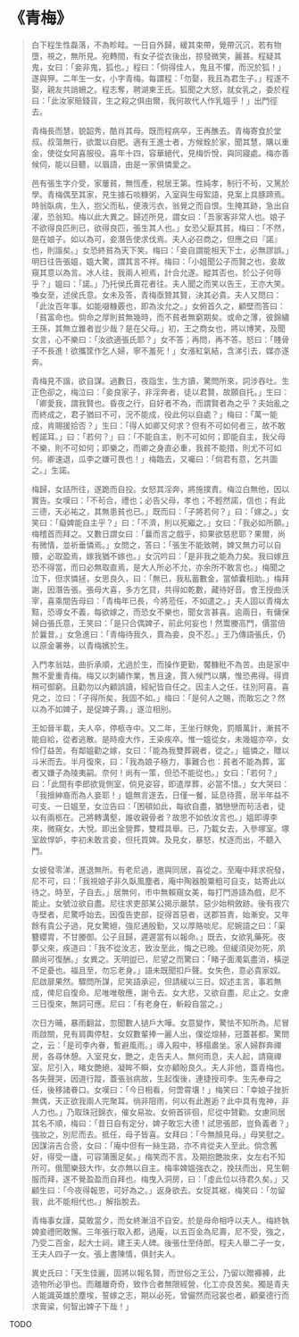 # 《青梅》

> 白下程生性磊落，不為畛畦。一日自外歸，緩其束帶，覺帶沉沉，若有物墮，視之，無所見。宛轉間，有女子從衣後出，掠發微笑，麗甚。程疑其鬼，女曰：「妾非鬼，狐也。」程曰：「倘得佳人，鬼且不懼，而況於狐！」遂與狎。二年生一女，小字青梅。每謂程：「勿娶，我且為君生子。」程遂不娶，親友共誚姍之。程志奪，聘湖東王氏。狐聞之大怒，就女乳之，委於程曰：「此汝家賠錢貨，生之殺之俱由爾，我何故代人作乳媼乎！」出門徑去。
>
> 青梅長而慧，貌韶秀，酷肖其母。既而程病卒，王再醮去。青梅寄食於堂叔。叔蕩無行，欲鬻以自肥。適有王進士者，方候銓於家，聞其慧，購以重金，使從女阿喜服役。喜年十四，容華絕代，見梅忻悅，與同寢處。梅亦善候伺，能以目聽，以眉語，由是一家俱憐愛之。
>
> 邑有張生字介受，家屢貧，無恆產，稅居王第。性純孝，制行不茍，又篤於學。青梅偶至其家，見生據石啖糠粥，入室與生母絮語，見案上具豚蹄焉。時翁臥病，生入，抱父而私，便液污衣，翁覺之而自恨。生掩其跡，急出自濯，恐翁知。梅以此大異之。歸述所見，謂女曰：「吾家客非常人也。娘子不欲得良匹則已，欲得良匹，張生其人也。」女恐父厭其貧。梅曰：「不然，是在娘子。如以為可，妾潛告使求伐焉。夫人必召商之，但應之曰『諾』也，則諧矣。」女恐終貧為天下笑。梅曰：「妾自謂能相天下士，必無謬誤。」明日往告張媼，媼大驚，謂其言不祥。梅曰：「小姐聞公子而賢之也，妾故窺其意以為言。冰人往，我兩人袒焉，計合允遂。縱其否也，於公子何辱乎？」媼曰：「諾。」乃托侯氏賣花者往。夫人聞之而笑以告王，王亦大笑。喚女至，述侯氏意。女未及答，青梅亟贊其賢，決其必貴。夫人又問曰：「此汝百年事。如能啜糠覈也，即為汝允之。」女俯首久之，顧壁而答曰：「貧富命也。倘命之厚則貧無幾時，而不貧者無窮期矣。或命之薄，彼錦繡王孫，其無立錐者豈少哉？是在父母。」初，王之商女也，將以博笑，及聞女言，心不樂曰：「汝欲適張氏耶？」女不答；再問，再不答。怒曰：「賤骨子不長進！欲攜筐作乞人婦，寧不羞死！」女漲紅氣結，含涕引去，媒亦遂奔。
>
> 青梅見不諧，欲自謀。過數日，夜詣生，生方讀，驚問所來，詞涉吞吐。生正色卻之，梅泣曰：「妾良家子，非淫奔者，徒以君賢，故願自托。」生曰：「卿愛我，謂我賢也。昏夜之行，自好者不為，而謂賢者為之乎？夫始亂之而終成之，君子猶曰不可，況不能成，役此何以自處？」梅曰：「萬一能成，肯賜援拾否？」生曰：「得人如卿又何求？但有不可如何者三，故不敢輕諾耳。」曰：「若何？」曰：「不能自主，則不可如何；即能自主，我父母不樂，則不可如何；即樂之，而卿之身直必重，我貧不能措，則尤不可如何。卿速退，瓜李之嫌可畏也！」梅臨去，又囑曰：「倘君有意，乞共圖之。」生諾。
>
> 梅歸，女詰所往，遂跪而自投。女怒其淫奔，將施撲責。梅泣白無他，因以實告。女嘆曰：「不茍合，禮也；必告父母，孝也；不輕然諾，信也；有此三德，天必祐之，其無患貧也已。」既而曰：「子將若何？」曰：「嫁之。」女笑曰：「癡婢能自主乎？」曰：「不濟，則以死繼之。」女曰：「我必如所願。」梅稽首而拜之。又數日謂女曰：「曩而言之戲乎，抑果欲慈悲耶？果爾，尚有微情，並祈垂憐焉。」女問之，答曰：「張生不能致聘，婢又無力可以自贖，必取盈焉，嫁我猶不嫁也。」女沉吟曰：「是非我之能為力矣。我曰嫁且恐不得當，而曰必無取直焉，是大人所必不允，亦余所不敢言也。」梅聞之泣下，但求憐拯，女思良久，曰：「無已，我私蓄數金，當傾囊相助。」梅拜謝，因潛告張。張母大喜，多方乞貸，共得如乾數，藏待好音。會王授曲沃宰，喜乘間告母曰：「青梅年已長，今將蒞任，不如遣之。」夫人固以青梅太黠，恐導女不義，每欲嫁之，而恐女不樂也，聞女言甚喜。逾兩日，有傭保婦白張氏意，王笑曰：「是只合偶婢子，前此何妄也！然鬻媵高門，價當倍於曩昔。」女急進曰：「青梅待我久，賣為妾，良不忍。」王乃傳語張氏，仍以原金署券，以青梅嬪於生。
>
> 入門孝翁姑，曲折承順，尤過於生，而操作更勤，饜糠秕不為苦。由是家中無不愛重青梅。梅又以刺繡作業，售且速，賈人候門以購，惟恐弗得。得資稍可御窮。且勸勿以內顧誤讀，經紀皆自任之。因主人之任，往別阿喜。喜見之，泣曰：「子得所矣，我固不如。」梅曰：「是何人之賜，而敢忘之？然以為不如婢子，是促婢子壽。」遂泣相別。
>
> 王如晉半載，夫人卒，停柩寺中。又二年，王坐行賕免，罰贖萬計，漸貧不能自給，從者逃散。是時疫大作，王染疾卒。惟一媼從女，未幾媼亦卒，女伶仃益苦。有鄰媼勸之嫁，女曰：「能為我雙葬親者，從之。」媼憐之，贈以斗米而去。半月復來，曰：「我為娘子極力，事難合也：貧者不能為葬，富者又嫌子為陵夷嗣。奈何！尚有一策，但恐不能從也。」女曰：「若何？」曰：「此間有李郎欲覓側室，倘見姿容，即遣厚葬，必當不惜。」女大哭曰：「我搢紳裔而為人妾耶！」媼無言遂去，日僅一餐，延息待賈，居半年益不可支。一日媼至，女泣告曰：「困頓如此，每欲自盡，猶戀戀而茍活者，徒以有兩柩在。己將轉溝壑，誰收親骨者？故思不如依汝言也。」媼即導李來，微窺女，大悅。即出金營葬，雙槥具舉。已，乃載女去，入參塚室。塚室故悍妒，李初未敢言妾，但托買婢。及見女，暴怒，杖逐而出，不聽入門。
>
> 女披發零涕，進退無所。有老尼過，邀與同居，喜從之。至庵中拜求祝發，尼不可，曰：「我視娘子非久臥風塵者，庵中陶器脫粟粗可自支，姑寄此以待之。時至，子自去。」居無何，市中無賴窺女美，每打門游語為戲，尼不能止。女號泣欲自盡。尼往求吏部某公揭示嚴禁，惡少始稍斂跡。後有夜穴寺壁者，尼驚呼始去。因復告吏部，捉得首惡者，送郡笞責，始漸安。又年餘有貴公子過，見女驚絕，強尼通殷勤，又以厚賂啖尼。尼婉語之曰：「渠簪纓胄，不甘媵御。公子且歸，遲遲當有以報命。」既去，女欲乳藥死。夜夢父來，疾道曰：「我不從汝志，致汝至此，悔之已晚。但緩須臾勿死，夙願尚可復酬。」女異之。天明盥已，尼望之而驚曰：「睹子面濁氣盡消，橫逆不足憂也。福且至，勿忘老身。」語未既聞扣戶聲。女失色，意必貴家奴。尼啟扉果然。驟問所謀，尼笑語承迎，但請緩以三日。奴述主言，事若無成，俾尼自復命。尼唯唯敬應，謝令去。女大悲，又欲自盡，尼止之。女慮三日復來，無詞可應。尼曰：「有老身在，斬殺自當之。」
>
> 次日方晡，暴雨翻盆，忽聞數人撾戶大嘩。女意變作，驚怯不知所為。尼冒雨啟關，見有肩輿停駐，女奴數輩捧一麗人出，僕從煊赫，冠蓋甚都。驚問之，云：「是司李內眷，暫避風雨。」導入殿中，移榻肅坐。家人婦群奔禪房，各尋休憩。入室見女，艷之，走告夫人。無何雨息，夫人起，請窺禪室。尼引入，睹女艷絕，凝眸不瞬，女亦顧盼良久。夫人非他，蓋青梅也。各失聲哭，因道行蹤，蓋張翁病故，生起復後，連捷授司李。生先奉母之任，後移諸眷口。女嘆曰：「今日相看，何啻霄壤！」梅笑曰：「幸娘子挫折無偶，天正欲我兩人完聚耳。徜非阻雨，何以有此邂逅？此中具有鬼神，非人力也。」乃取珠冠錦衣，催女易妝。女俯首徘徊，尼從中贊勸。女慮同居其名不順，梅曰：「昔日自有定分，婢子敢忘大德！試思張郎，豈負義者？」強妝之，別尼而去。抵任，母子皆喜。女拜曰：「今無顏見母。」母笑慰之。因謀涓吉合巹，女曰：「庵中但有一絲生路，亦不肯從夫人至此。倘念舊好，得受一廬，可容蒲團足矣。」梅笑而不言。及期抱艷妝來，女左右不知所可。俄聞樂鼓大作，女亦無以自主。梅率婢媼強衣之，挽扶而出，見生朝服而拜，遂不覺盈盈而自拜也。梅曳入洞房，曰：「虛此位以待君久矣。」又顧生曰：「今夜得報恩，可好為之。」返身欲去。女捉其裾，梅笑曰：「勿留我，此不能相代也。」解指脫去。
>
> 青梅事女謹，莫敢當夕，而女終漸沮不自安。於是母命相呼以夫人。梅終執婢妾禮罔敢懈。三年張行取入都，過庵，以五百金為尼壽，尼不受，強之，乃受二百金，起大士祠，建王夫人碑。後張仕至侍郎。程夫人舉二子一女，王夫人四子一女。張上書陳情，俱封夫人。
>
> 異史氏曰：「天生佳麗，固將以報名賢，而世俗之王公，乃留以贈褲褲，此造物所必爭也。而離離奇奇，致作合者無限經營，化工亦良苦矣。獨是青夫人能識英雄於塵埃，誓嫁之志，期以必死，曾儼然而冠裳也者，顧棄德行而求膏粱，何智出婢子下哉！」

TODO
